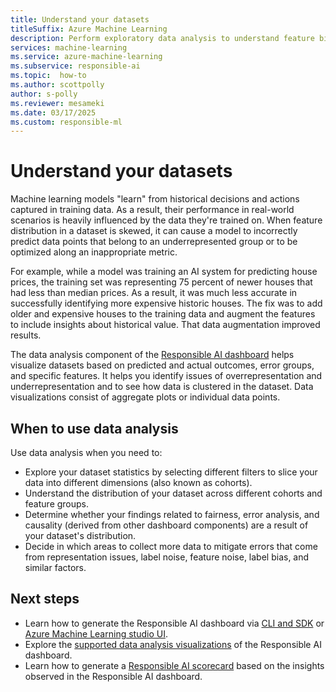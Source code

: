 ```yaml
---
title: Understand your datasets
titleSuffix: Azure Machine Learning
description: Perform exploratory data analysis to understand feature biases and imbalances by using the Responsible AI dashboard's data analysis.
services: machine-learning
ms.service: azure-machine-learning
ms.subservice: responsible-ai
ms.topic:  how-to
ms.author: scottpolly
author: s-polly
ms.reviewer: mesameki
ms.date: 03/17/2025
ms.custom: responsible-ml
---
```


# Understand your datasets

Machine learning models "learn" from historical decisions and actions captured in training data. As a result, their performance in real-world scenarios is heavily influenced by the data they're trained on. When feature distribution in a dataset is skewed, it can cause a model to incorrectly predict data points that belong to an underrepresented group or to be optimized along an inappropriate metric.

For example, while a model was training an AI system for predicting house prices, the training set was representing 75 percent of newer houses that had less than median prices. As a result, it was much less accurate in successfully identifying more expensive historic houses. The fix was to add older and expensive houses to the training data and augment the features to include insights about historical value. That data augmentation improved results.

The data analysis component of the [Responsible AI dashboard](concept-responsible-ai-dashboard.md) helps visualize datasets based on predicted and actual outcomes, error groups, and specific features. It helps you identify issues of overrepresentation and underrepresentation and to see how data is clustered in the dataset. Data visualizations consist of aggregate plots or individual data points.

## When to use data analysis

Use data analysis when you need to:

- Explore your dataset statistics by selecting different filters to slice your data into different dimensions (also known as cohorts).
- Understand the distribution of your dataset across different cohorts and feature groups.
- Determine whether your findings related to fairness, error analysis, and causality (derived from other dashboard components) are a result of your dataset's distribution.
- Decide in which areas to collect more data to mitigate errors that come from representation issues, label noise, feature noise, label bias, and similar factors.

## Next steps

- Learn how to generate the Responsible AI dashboard via [CLI and SDK](how-to-responsible-ai-insights-sdk-cli.md) or [Azure Machine Learning studio UI](how-to-responsible-ai-insights-ui.md).
- Explore the [supported data analysis visualizations](how-to-responsible-ai-dashboard.md#data-analysis) of the Responsible AI dashboard.
- Learn how to generate a [Responsible AI scorecard](how-to-responsible-ai-scorecard.md) based on the insights observed in the Responsible AI dashboard.

